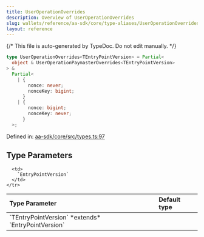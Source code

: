 ```yaml
---
title: UserOperationOverrides
description: Overview of UserOperationOverrides
slug: wallets/reference/aa-sdk/core/type-aliases/UserOperationOverrides
layout: reference
---
```


{/* This file is auto-generated by TypeDoc. Do not edit manually. */}

```ts
type UserOperationOverrides<TEntryPointVersion> = Partial<
  object & UserOperationPaymasterOverrides<TEntryPointVersion>
> &
  Partial<
    | {
        nonce: never;
        nonceKey: bigint;
      }
    | {
        nonce: bigint;
        nonceKey: never;
      }
  >;
```

Defined in: [aa-sdk/core/src/types.ts:97](https://github.com/alchemyplatform/aa-sdk/blob/c1a84188d03473acac2fdb49fb7cd7fdba73169b/aa-sdk/core/src/types.ts#L97)

## Type Parameters

<table>
  <thead>
    <tr>
      <th align="left">Type Parameter</th>
      <th align="left">Default type</th>
    </tr>
  </thead>

  <tbody>
    <tr>
      <td>
        `TEntryPointVersion` *extends* `EntryPointVersion`
      </td>

      <td>
        `EntryPointVersion`
      </td>
    </tr>

  </tbody>
</table>
